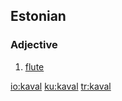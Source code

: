 ==Estonian==

===Adjective===
{{infl|et|adjective}}

# [[flute]]

[[io:kaval]]
[[ku:kaval]]
[[tr:kaval]]